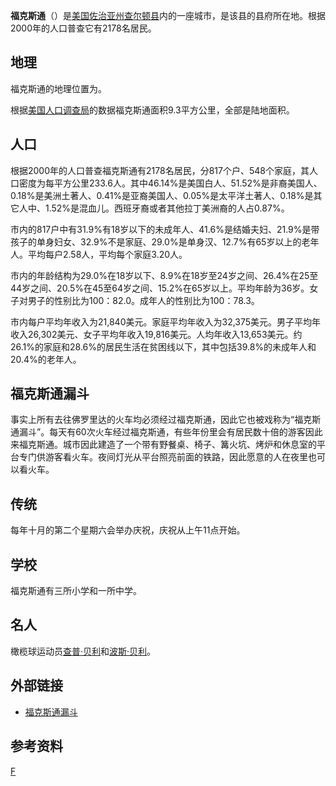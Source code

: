 {{Infobox Settlement
|official_name            = 福克斯通
|other_name               = 
|native_name              = Folkston, Georgia
|nickname                 = 
|settlement_type          = 城市
|motto                    = 
|image_skyline            = 
|imagesize                = 
|image_caption            = 
|image_flag               = 
|flag_size                = 
|image_seal               = 
|seal_size                = 
|image_shield             = 
|shield_size              = 
|image_blank_emblem       = 
|blank_emblem_type        = 
|blank_emblem_size        = 
|image_map                = Charlton_County_Georgia_Incorporated_and_Unincorporated_areas_Folkston_Highlighted.svg
|mapsize                  = 250px
|map_caption              = 福克斯通在查尔顿县和佐治亚州的位置
|image_map1               = 
|mapsize1                 = 
|map_caption1             = 
|image_dot_map            = 
|dot_mapsize              = 
|dot_map_caption          = 
|dot_x                    = 
|dot_y                    = 
|pushpin_map              = 
|pushpin_label_position   = 
|pushpin_map_caption      = 
|pushpin_mapsize          = 
|subdivision_type         = 国家
|subdivision_name         = 美国
|subdivision_type1        = 州
|subdivision_name1        = 佐治亚州
|subdivision_type2        = 县
|subdivision_name2        = 查尔顿县
|subdivision_type3        = 
|subdivision_name3        = 
|subdivision_type4        = 
|subdivision_name4        = 
|government_footnotes     = 
|government_type          = 
|leader_title             = 
|leader_name              = 
|leader_title1            = 
|leader_name1             = 
|leader_title2            = 
|leader_name2             = 
|leader_title3            = 
|leader_name3             = 
|leader_title4            = 
|leader_name4             = 
|established_title        = 
|established_date         = 
|established_title2       = 
|established_date2        = 
|established_title3       = 
|established_date3        = 
|area_magnitude           = 
|unit_pref                =  Imperial
|area_footnotes           = 
|area_total_km2           = 9.3
|area_land_km2            = 9.3
|area_water_km2           = 0
|area_total_sq_mi         = 3.6
|area_land_sq_mi          = 3.6
|area_water_sq_mi         = 0
|area_water_percent       = 
|area_urban_km2           = 
|area_urban_sq_mi         = 
|area_metro_km2           = 
|area_metro_sq_mi         = 
|area_blank1_title        = 
|area_blank1_km2          = 
|area_blank1_sq_mi        = 
|population_as_of         = 2000
|population_footnotes     = 
|population_note          = 
|population_total         = 2178
|population_density_km2   = 233.6
|population_density_sq_mi = 605.7
|population_metro         = 
|population_density_metro_km2     = 
|population_density_metro_sq_mi   = 
|population_urban                 = 
|population_density_urban_km2     = 
|population_density_urban_sq_mi   = 
|population_blank1_title          = 
|population_blank1                = 
|population_density_blank1_km2    = 
|population_density_blank1_sq_mi  = 
|timezone                 = 北美东部时区
|utc_offset               = -5
|timezone_DST             = EDT
|utc_offset_DST           = -4
|latd = 30 |latm = 50 |lats = 4 |latNS = N
|longd = 82 |longm = 0 |longs = 17 |longEW = W
|elevation_footnotes      = 
|elevation_m              = 
|elevation_ft             = 
|postal_code_type         = 美國郵區編號
|postal_code              = 31537
|area_code                = 912
|blank_name               = 聯邦資料處理標準编号
|blank_info               = {{GR|2}}
|blank1_name              = 地理位置信息系统号码
|blank1_info              = {{GR|3}}
|website                  = 
|footnotes                = 
}}
'''福克斯通'''（{{lang-en|'''Folkston, Georgia'''}}）是[[美国|美国]][[佐治亚州|佐治亚州]][[查尔顿县_(佐治亚州)|查尔顿县]]内的一座城市，是该县的县府所在地。根据2000年的人口普查它有2178名居民。

==地理==
福克斯通的地理位置为{{coord|30|50|4|N|82|0|17|W|type:city}}。

根据[[美国人口调查局|美国人口调查局]]的数据福克斯通面积9.3平方公里，全部是陆地面积。

==人口==
根据2000年的人口普查福克斯通有2178名居民，分817个户、548个家庭，其人口密度为每平方公里233.6人。其中46.14%是美国白人、51.52%是非裔美国人、0.18%是美洲土著人、0.41%是亚裔美国人、0.05%是太平洋土著人、0.18%是其它人中、1.52%是混血儿。西班牙裔或者其他拉丁美洲裔的人占0.87%。

市内的817户中有31.9%有18岁以下的未成年人、41.6%是结婚夫妇、21.9%是带孩子的单身妇女、32.9%不是家庭、29.0%是单身汉、12.7%有65岁以上的老年人。平均每户2.58人，平均每个家庭3.20人。

市内的年龄结构为29.0%在18岁以下、8.9%在18岁至24岁之间、26.4%在25至44岁之间、20.5%在45至64岁之间、15.2%在65岁以上。平均年龄为36岁。女子对男子的性别比为100：82.0。成年人的性别比为100：78.3。

市内每户平均年收入为21,840美元。家庭平均年收入为32,375美元。男子平均年收入26,302美元、女子平均年收入19,816美元。人均年收入13,653美元。约26.1%的家庭和28.6%的居民生活在贫困线以下，其中包括39.8%的未成年人和20.4%的老年人。

==福克斯通漏斗==
事实上所有去往佛罗里达的火车均必须经过福克斯通，因此它也被戏称为“福克斯通漏斗”。每天有60次火车经过福克斯通，有些年份里会有居民数十倍的游客因此来福克斯通。城市因此建造了一个带有野餐桌、椅子、篝火坑、烤炉和休息室的平台专门供游客看火车。夜间灯光从平台照亮前面的铁路，因此愿意的人在夜里也可以看火车。

==传统==
每年十月的第二个星期六会举办庆祝，庆祝从上午11点开始。

==学校==
福克斯通有三所小学和一所中学。

==名人==
橄榄球运动员[[查普·贝利|查普·贝利]]和[[波斯·贝利|波斯·贝利]]。

==外部链接==
*[https://web.archive.org/web/20040630231910/http://www.folkston.com/trains/trains.htm 福克斯通漏斗]

==参考资料==
<references />

{{查爾頓縣 (喬治亞州)}}

[[Category:佐治亚州城市|F]]